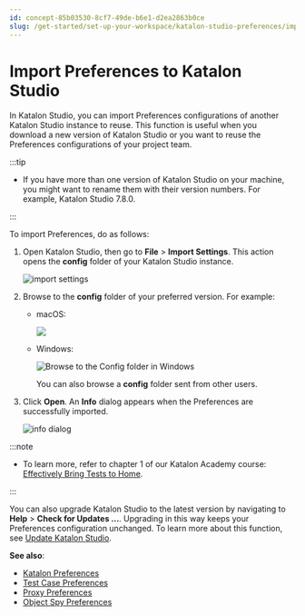 ```yaml
---
id: concept-85b03530-8cf7-49de-b6e1-d2ea2863b0ce
slug: /get-started/set-up-your-workspace/katalon-studio-preferences/import-preferences-to-katalon-studio
---
```


# Import Preferences to Katalon Studio

In Katalon Studio, you can import Preferences configurations of another Katalon Studio instance to reuse. This function is useful when you download a new version of Katalon Studio or you want to reuse the Preferences configurations of your project team.


:::tip

-   If you have more than one version of Katalon Studio on your machine, you might want to rename them with their version numbers. For example, Katalon Studio 7.8.0.

:::

To import Preferences, do as follows:

1.  Open Katalon Studio, then go to **File** &gt; **Import Settings**. This action opens the **config** folder of your Katalon Studio instance.

    <img src="https://github.com/katalon-studio/docs-images/raw/master/katalon-studio/docs/import-preferences/import-settings.png" width={700} alt="import settings" />

2.  Browse to the **config** folder of your preferred version. For example:

    -   macOS:

        <img src="/doc_images/Documents/Get_Started/Set_Up_Your_Workspace/Katalon_Studio_Preferences/import-preferences/image/config-file.png" width={700} />

    -   Windows:

        <img src="https://github.com/katalon-studio/docs-images/raw/master/katalon-studio/docs/katalon-studio-preferences/import_3.PNG" alt="Browse to the Config folder in Windows" />

        You can also browse a **config** folder sent from other users.

3.  Click **Open**. An **Info** dialog appears when the Preferences are successfully imported.

    <img src="https://github.com/katalon-studio/docs-images/raw/master/katalon-studio/docs/import-preferences/info.png" width={500} alt="info dialog" />



:::note

-   To learn more, refer to chapter 1 of our Katalon Academy course: [Effectively Bring Tests to Home](https://academy.katalon.com/courses/work-from-home-productive/?utm_source=kat_docs&utm_medium=import_preferences).

:::

You can also upgrade Katalon Studio to the latest version by navigating to **Help** &gt; **Check for Updates ...**. Upgrading in this way keeps your Preferences configuration unchanged. To learn more about this function, see [Update Katalon Studio](/get-started/set-up-your-workspace/update-katalon-studio).

**See also**:

-   [Katalon Preferences](/get-started/set-up-your-workspace/katalon-studio-preferences/preferences-in-katalon-studio)
-   [Test Case Preferences](/get-started/set-up-your-workspace/katalon-studio-preferences/test-case-preferences-in-katalon-studio)
-   [Proxy Preferences](/get-started/set-up-your-workspace/katalon-studio-preferences/configure-proxy-preferences-in-katalon-studio)
-   [Object Spy Preferences](/get-started/set-up-your-workspace/katalon-studio-preferences/object-spy-preferences-in-katalon-studio)